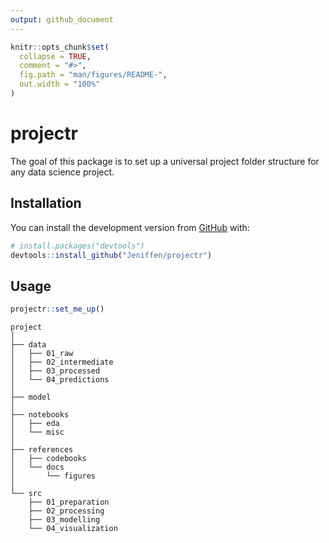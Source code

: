 ```yaml
---
output: github_document
---
```


<!-- README.md is generated from README.Rmd. Please edit that file -->

```r
knitr::opts_chunk$set(
  collapse = TRUE,
  comment = "#>",
  fig.path = "man/figures/README-",
  out.width = "100%"
)
```

# projectr

<!-- badges: start -->
<!-- badges: end -->

The goal of this package is to set up a universal project folder structure for 
any data science project.


## Installation

You can install the development version from [GitHub](https://github.com/) with:

``` r
# install.packages("devtools")
devtools::install_github("Jeniffen/projectr")
```
## Usage 

```r
projectr::set_me_up()
```

    project
    │
    ├── data
    │   ├── 01_raw
    │   ├── 02_intermediate
    │   ├── 03_processed
    │   └── 04_predictions 
    │   
    ├── model
    │
    ├── notebooks
    │   ├── eda
    │   └── misc
    │
    ├── references
    │   ├── codebooks
    │   └── docs
    │       └── figures
    │
    └── src
        ├── 01_preparation
        ├── 02_processing
        ├── 03_modelling
        └── 04_visualization
